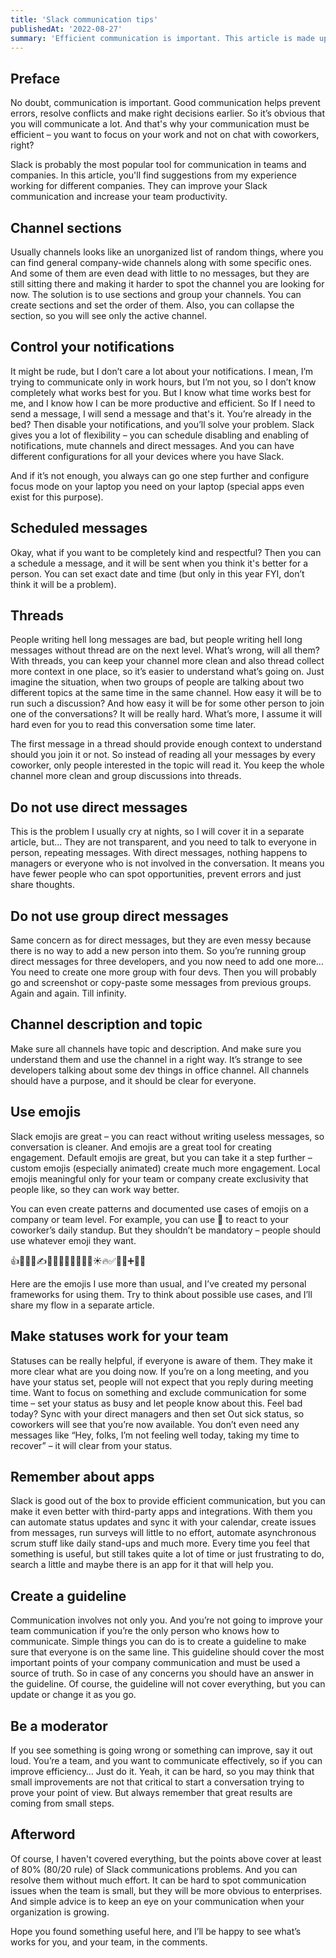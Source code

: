```yaml
---
title: 'Slack communication tips'
publishedAt: '2022-08-27'
summary: 'Efficient communication is important. This article is made up from 12 suggestions for you to follow to improve your Slack communication'
---
```


## Preface
No doubt, communication is important. Good communication helps prevent errors, resolve conflicts and make right decisions earlier. So it’s obvious that you will communicate a lot. And that's why your communication must be efficient – you want to focus on your work and not on chat with coworkers, right?

Slack is probably the most popular tool for communication in teams and companies. In this article, you'll find suggestions from my experience working for different companies. They can improve your Slack communication and increase your team productivity.

## Channel sections
Usually channels looks like an unorganized list of random things, where you can find general company-wide channels along with some specific ones. And some of them are even dead with little to no messages, but they are still sitting there and making it harder to spot the channel you are looking for now. The solution is to use sections and group your channels. You can create sections and set the order of them. Also, you can collapse the section, so you will see only the active channel.

## Control your notifications
It might be rude, but I don’t care a lot about your notifications. I mean, I’m trying to communicate only in work hours, but I’m not you, so I don’t know completely what works best for you. But I know what time works best for me, and I know how I can be more productive and efficient. So If I need to send a message, I will send a message and that's it. You’re already in the bed? Then disable your notifications, and you’ll solve your problem. Slack gives you a lot of flexibility – you can schedule disabling and enabling of notifications, mute channels and direct messages. And you can have different configurations for all your devices where you have Slack.

And if it’s not enough, you always can go one step further and configure focus mode on your laptop you need on your laptop (special apps even exist for this purpose).

## Scheduled messages
Okay, what if you want to be completely kind and respectful? Then you can a schedule a message, and it will be sent when you think it's better for a person. You can set exact date and time (but only in this year FYI, don’t think it will be a problem).

## Threads
People writing hell long messages are bad, but people writing hell long messages without thread are on the next level. What’s wrong, will all them? With threads, you can keep your channel more clean and also thread collect more context in one place, so it’s easier to understand what’s going on. Just imagine the situation, when two groups of people are talking about two different topics at the same time in the same channel. How easy it will be to run such a discussion? And how easy it will be for some other person to join one of the conversations? It will be really hard. What’s more, I assume it will hard even for you to read this conversation some time later.

The first message in a thread should provide enough context to understand should you join it or not. So instead of reading all your messages by every coworker, only people interested in the topic will read it. You keep the whole channel more clean and group discussions into threads.

## Do not use direct messages
This is the problem I usually cry at nights, so I will cover it in a separate article, but... They are not transparent, and you need to talk to everyone in person, repeating messages. With direct messages, nothing happens to managers or everyone who is not involved in the conversation. It means you have fewer people who can spot opportunities, prevent errors and just share thoughts.

## Do not use group direct messages
Same concern as for direct messages, but they are even messy because there is no way to add a new person into them. So you’re running group direct messages for three developers, and you now need to add one more… You need to create one more group with four devs. Then you will probably go and screenshot or copy-paste some messages from previous groups. Again and again. Till infinity.

## Channel description and topic
Make sure all channels have topic and description. And make sure you understand them and use the channel in a right way. It’s strange to see developers talking about some dev things in office channel. All channels should have a purpose, and it should be clear for everyone.

## Use emojis
Slack emojis are great – you can react without writing useless messages, so conversation is cleaner. And emojis are a great tool for creating engagement. Default emojis are great, but you can take it a step further – custom emojis (especially animated) create much more engagement. Local emojis meaningful only for your team or company create exclusivity that people like, so they can work way better.

You can even create patterns and documented use cases of emojis on a company or team level. For example, you can use 🚀 to react to your coworker’s daily standup. But they shouldn’t be mandatory – people should use whatever emoji they want.

👍👋💪🙏✍️🤣😂🥳🙃🤯🤔😎👀☀️🔥✅🚀🎉➕💜🦄

Here are the emojis I use more than usual, and I’ve created my personal frameworks for using them. Try to think about possible use cases, and I’ll share my flow in a separate article.

## Make statuses work for your team
Statuses can be really helpful, if everyone is aware of them. They make it more clear what are you doing now. If you’re on a long meeting, and you have your status set, people will not expect that you reply during meeting time. Want to focus on something and exclude communication for some time – set your status as busy and let people know about this. Feel bad today? Sync with your direct managers and then set Out sick status, so coworkers will see that you’re now available. You don’t even need any messages like “Hey, folks, I’m not feeling well today, taking my time to recover” – it will clear from your status.

## Remember about apps
Slack is good out of the box to provide efficient communication, but you can make it even better with third-party apps and integrations. With them you can automate status updates and sync it with your calendar, create issues from messages, run surveys will little to no effort, automate asynchronous scrum stuff like daily stand-ups and much more. Every time you feel that something is useful, but still takes quite a lot of time or just frustrating to do, search a little and maybe there is an app for it that will help you.

## Create a guideline
Communication involves not only you. And you’re not going to improve your team communication if you’re the only person who knows how to communicate. Simple things you can do is to create a guideline to make sure that everyone is on the same line. This guideline should cover the most important points of your company communication and must be used a source of truth. So in case of any concerns you should have an answer in the guideline. Of course, the guideline will not cover everything, but you can update or change it as you go.

## Be a moderator
If you see something is going wrong or something can improve, say it out loud. You’re a team, and you want to communicate effectively, so if you can improve efficiency… Just do it. Yeah, it can be hard, so you may think that small improvements are not that critical to start a conversation trying to prove your point of view. But always remember that great results are coming from small steps.

## Afterword
Of course, I haven't covered everything, but the points above cover at least of 80% (80/20 rule) of Slack communications problems. And you can resolve them without much effort. It can be hard to spot communication issues when the team is small, but they will be more obvious to enterprises. And simple advice is to keep an eye on your communication when your organization is growing.

Hope you found something useful here, and I’ll be happy to see what’s works for you, and your team, in the comments.